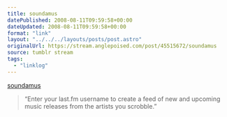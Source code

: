 ```yaml
---
title: soundamus
datePublished: 2008-08-11T09:59:58+00:00
dateUpdated: 2008-08-11T09:59:58+00:00
format: "link"
layout: "../../../layouts/posts/post.astro"
originalUrl: https://stream.anglepoised.com/post/45515672/soundamus
source: tumblr stream
tags:
  - "linklog"
---
```


[soundamus][1]

> &ldquo;Enter your last.fm username to create a feed of new and upcoming music releases from the artists you scrobble.&rdquo;

[1]: http://www.soundamus.net/
